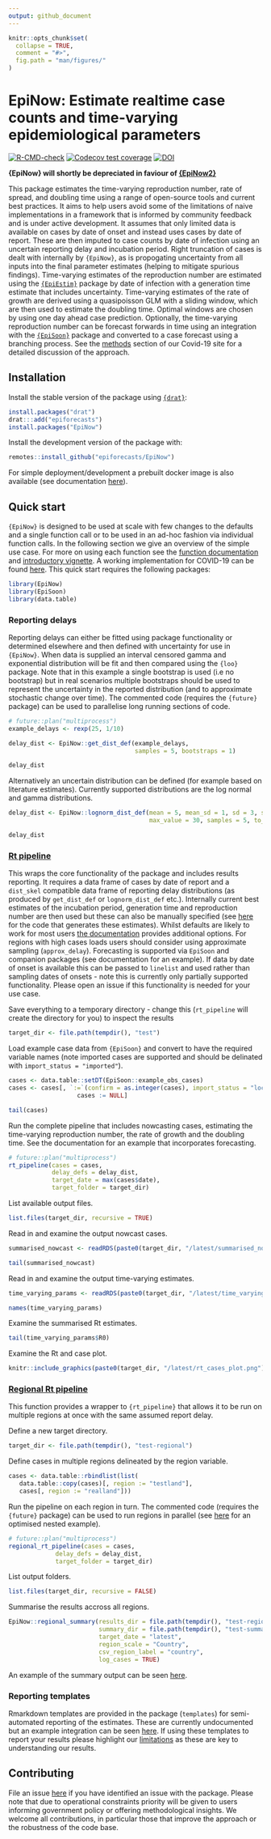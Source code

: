 ```yaml
---
output: github_document
---
```


```r
knitr::opts_chunk$set(
  collapse = TRUE,
  comment = "#>",
  fig.path = "man/figures/"
)
```

# EpiNow: Estimate realtime case counts and time-varying epidemiological parameters 

[![R-CMD-check](https://github.com/epiforecasts/EpiNow/workflows/R-CMD-check/badge.svg)](https://github.com/epiforecasts/EpiNow/actions)
[![Codecov test coverage](https://codecov.io/gh/epiforecasts/EpiNow/branch/master/graph/badge.svg)](https://codecov.io/gh/epiforecasts/EpiNow?branch=master)
[![DOI](https://zenodo.org/badge/247464257.svg)](https://zenodo.org/badge/latestdoi/247464257)

**{EpiNow} will shortly be depreciated in faviour of [{EpiNow2}](https://github.com/epiforecasts/EpiNow2)**

This package estimates the time-varying reproduction number, rate of spread, and doubling time using a range of open-source tools and current best practices. It aims to help users avoid some of the limitations of naive implementations in a framework that is informed by community feedback and is under active development. It assumes that only limited data is available on cases by date of onset and instead uses cases by date of report. These are then imputed to case counts by date of infection using an uncertain reporting delay and incubation period. Right truncation of cases is dealt with internally by `{EpiNow}`, as is propogating uncertainty from all inputs into the final parameter estimates (helping to mitigate spurious findings). Time-varying estimates of the reproduction number are estimated using the [`{EpiEstim}`](https://github.com/annecori/EpiEstim) package by date of infection with a generation time estimate that includes uncertainty. Time-varying estimates of the rate of growth are derived using a quasipoisson GLM with a sliding window, which are then used to estimate the doubling time. Optimal windows are chosen by using one day ahead case prediction. Optionally, the time-varying reproduction number can be forecast forwards in time using an integration with the [`{EpiSoon}`](https://epiforecasts.io/EpiSoon) package and converted to a case forecast using a branching process. See the [methods](https://epiforecasts.io/covid/methods.html) section of our Covid-19 site for a detailed discussion of the approach. 
 

## Installation

Install the stable version of the package using [`{drat}`](https://epiforecasts.io/drat/):

```r
install.packages("drat")
drat:::add("epiforecasts")
install.packages("EpiNow")
```

Install the development version of the package with: 

```r
remotes::install_github("epiforecasts/EpiNow")
```


For simple deployment/development a prebuilt docker image is also available (see documentation [here](https://github.com/epiforecasts/EpiNow/wiki/Docker)).

## Quick start

`{EpiNow}` is designed to be used at scale with few changes to the defaults and a single function call or to be used in an ad-hoc fashion via individual function calls. In the following section we give an overview of the simple use case. For more on using each function see the [function documentation](https://epiforecasts.io/EpiNow/reference/index.html) and [introductory vignette](https://epiforecasts.io/EpiNow/articles/getting-started.html). A working implementation for COVID-19 can be found [here](https://github.com/epiforecasts/covid-global/blob/master/update_nowcasts.R). This quick start requires the following packages: 

```r
library(EpiNow)
library(EpiSoon)
library(data.table)
```

### Reporting delays

Reporting delays can either be fitted using package functionality or determined elsewhere and then defined with uncertainty for use in `{EpiNow}`. When data is supplied an interval censored gamma and exponential distribution will be fit and then compared using the `{loo}` package. Note that in this example a single bootstrap is used (i.e no bootstrap) but in real scenarios multiple bootstraps should be used to represent the uncertainty in the reported distribution (and to approximate stochastic change over time). The commented code (requires the `{future}` package) can be used to parallelise long running sections of code.

```r
# future::plan("multiprocess")
example_delays <- rexp(25, 1/10)

delay_dist <- EpiNow::get_dist_def(example_delays, 
                                   samples = 5, bootstraps = 1)

delay_dist
```

Alternatively an uncertain distribution can be defined (for example based on literature estimates). Currently supported distributions are the log normal and gamma distributions.

```r
delay_dist <- EpiNow::lognorm_dist_def(mean = 5, mean_sd = 1, sd = 3, sd_sd = 1,
                                       max_value = 30, samples = 5, to_log = TRUE)

delay_dist
```

### [Rt pipeline](https://epiforecasts.io/EpiNow/reference/rt_pipeline.html) 

This wraps the core functionality of the package and includes results reporting. It requires a data frame of cases by date of report and a `dist_skel` compatible data frame of reporting delay distributions (as produced by `get_dist_def` or `lognorm_dist_def` etc.). Internally current best estimates of the incubation period, generation time and reproduction number are then used but these can also be manually specified (see [here](https://github.com/epiforecasts/EpiNow/tree/master/data-raw) for the code that generates these estimates). Whilst defaults are likely to work for most users [the documentation](https://epiforecasts.io/EpiNow/reference/rt_pipeline.html) provides additional options. For regions with high cases loads users should consider using approximate sampling (`approx_delay`). Forecasting is supported via `EpiSoon` and companion packages (see documentation for an example). If data by date of onset is available this can be passed to `linelist` and used rather than sampling dates of onsets - note this is currently only partially supported functionality. Please open an issue if this functionality is needed for your use case.

Save everything to a temporary directory - change this (`rt_pipeline` will create the directory for you) to inspect the results

```r
target_dir <- file.path(tempdir(), "test")
```

Load example case data from `{EpiSoon}` and convert to have the required variable names (note imported cases are supported and should be delinated with `import_status = "imported"`). 

```r
cases <- data.table::setDT(EpiSoon::example_obs_cases)
cases <- cases[, `:=`(confirm = as.integer(cases), import_status = "local")][,
                   cases := NULL]

tail(cases)
```

Run the complete pipeline that includes nowcasting cases, estimating the time-varying reproduction number, the rate of growth and the doubling time. See the documentation for an example that incorporates forecasting.

```r
# future::plan("multiprocess")
rt_pipeline(cases = cases,
            delay_defs = delay_dist,
            target_date = max(cases$date),
            target_folder = target_dir)
```

List available output files.

```r
list.files(target_dir, recursive = TRUE)
```

Read in and examine the output nowcast cases.

```r
summarised_nowcast <- readRDS(paste0(target_dir, "/latest/summarised_nowcast.rds"))

tail(summarised_nowcast)
```

Read in and examine the output time-varying estimates.

```r
time_varying_params <- readRDS(paste0(target_dir, "/latest/time_varying_params.rds"))

names(time_varying_params)
```

Examine the summarised Rt estimates.

```r
tail(time_varying_params$R0)
```

Examine the Rt and case plot.

```r
knitr::include_graphics(paste0(target_dir, "/latest/rt_cases_plot.png"))
```

### [Regional Rt pipeline](https://epiforecasts.io/EpiNow/reference/regional_rt_pipeline.html)

This function provides a wrapper to `{rt_pipeline}` that allows it to be run on multiple regions at once with the same assumed report delay.

Define a new target directory.

```r
target_dir <- file.path(tempdir(), "test-regional")
```

Define cases in multiple regions delineated by the region variable.

```r
cases <- data.table::rbindlist(list(
   data.table::copy(cases)[, region := "testland"],
   cases[, region := "realland"]))
```

Run the pipeline on each region in turn. The commented code (requires the `{future}` package) can be used to run regions in parallel (see [here](https://github.com/epiforecasts/covid-global/blob/master/update_nowcasts.R) for an optimised nested example).

```r
# future::plan("multiprocess")
regional_rt_pipeline(cases = cases,
             delay_defs = delay_dist,
             target_folder = target_dir)
```

List output  folders.

```r
list.files(target_dir, recursive = FALSE)
```


Summarise the results accross all regions.

```r
EpiNow::regional_summary(results_dir = file.path(tempdir(), "test-regional"),
                         summary_dir = file.path(tempdir(), "test-summary"),
                         target_date = "latest",
                         region_scale = "Country",
                         csv_region_label = "country",
                         log_cases = TRUE)
```

An example of the summary output can be seen [here](https://github.com/epiforecasts/covid-uk/tree/master/nowcast/regional-summary).

### Reporting templates

Rmarkdown templates are provided in the package (`templates`) for semi-automated reporting of the estimates. These are currently undocumented but an example integration can be seen [here](https://github.com/epiforecasts/covid/blob/master/_posts/national/united-kingdom/united-kingdom.Rmd). If using these templates to report your results please highlight our [limitations](https://epiforecasts.io/covid/) as these are key to understanding our results.

## Contributing

File an issue [here](https://github.com/epiforecasts/EpiNow/issues) if you have identified an issue with the package. Please note that due to operational constraints priority will be given to users informing government policy or offering methodological insights. We welcome all contributions, in particular those that improve the approach or the robustness of the code base.
